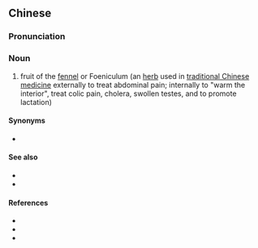 ==Chinese==
{{zh-forms|type=21}}

===Pronunciation===
{{zh-pron
|m=huíxiāngdòu
|c=wui4 hoeng1 dau6-2
|cat=n
}}

===Noun===
{{zh-noun}}

# fruit of the [[fennel]] or Foeniculum (an [[herb]] used in [[traditional Chinese medicine]] externally to treat abdominal pain; internally to "warm the interior", treat colic pain, cholera, swollen testes, and to promote lactation)

====Synonyms====
* {{zh-l|小茴香}}

====See also====
* {{zh-l|溫裏藥}}
* {{zh-l|藥材|medicinal materials of traditional Chinese medicine}}

====References====
* {{pedialite|茴香|lang=zh}}
* {{cite-web
|url=http://www1.dict.li/%E8%8C%B4%E9%A6%99%E8%B1%86/
|title=茴香豆
|work=Dict.li Online Chinese-English Dictionary
|language=Mandarin/English
|accessdate=2009-05-31}}
* {{cite-web
|url=http://www.nciku.com/search/zh/detail/%E8%8C%B4%E9%A6%99%E8%B1%86/120989
|title=茴香豆
|work=Nciku Online Chinese-English Dictionary
|language=Mandarin/English
|accessdate=2009-05-31}}